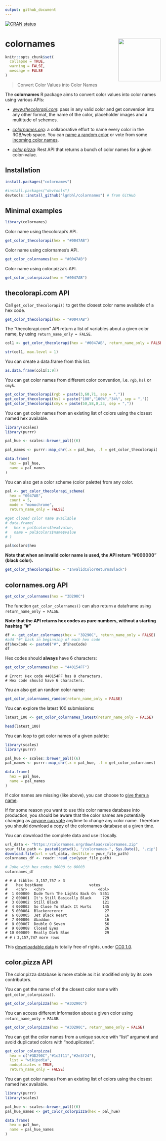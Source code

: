 ```yaml
---
output: github_document
---
```


<!-- README.md is generated from README.Rmd. Please edit that file -->

<!-- badges: start -->
[![CRAN status](https://www.r-pkg.org/badges/version/colornames)](https://CRAN.R-project.org/package=colornames)
<!-- badges: end -->

# colornames <img src="man/figures/logo.png" align="right" height="138" />

```r
knitr::opts_chunk$set(
  collapse = TRUE,
  warning = FALSE,
  message = FALSE
)
```

> Convert Color Values into Color Names

The **colornames** R package aims to convert color values into color names using various APIs:

- *[www.thecolorapi.com](https://www.thecolorapi.com)*: pass in any valid color and get conversion into any other format, the name of the color, placeholder images and a multitude of schemes.

- *[colornames.org](https://colornames.org)*: a collaborative effort to name every color in the RGB/web space. You can [name a random color](https://colornames.org/random/) or vote from some [incoming color names](https://colornames.org/fresh/).

- *[color.pizza](https://github.com/meodai/color-name-api)*: Rest API that returns a bunch of color names for a given color-value.


## Installation

```r
install.packages("colornames")

#install.packages("devtools")
devtools::install_github("lgnbhl/colornames") # from GitHub
```

## Minimal examples

```r
library(colornames)
```

Color name using thecolorapi's API.

```r
get_color_thecolorapi(hex = "#0047AB")
```

Color name using colornames's API.

```r
get_color_colornames(hex = "#0047AB")
```

Color name using color.pizza's API.

```r
get_color_colorpizza(hex = "#0047AB")
```


## thecolorapi.com API

Call `get_color_thecolorapi()` to get the closest color name available of a hex code.

```r
get_color_thecolorapi(hex = "#0047AB")
```

The "thecolorapi.com" API return a list of variables about a given color name, by using `return_name_only = FALSE`.

```r
col1 <- get_color_thecolorapi(hex = "#0047AB", return_name_only = FALSE)

str(col1, max.level = 1)
```

You can create a data.frame from this list.

```r
as.data.frame(col1[1:9])
```

You can get color names from different color convention, i.e. `rgb`, `hsl` or `cmyk`.

```r
get_color_thecolorapi(rgb = paste(3,60,71, sep = ","))
get_color_thecolorapi(hsl = paste("100","100%","34%", sep = ","))
get_color_thecolorapi(cmyk = paste(50,58,0,33, sep = ","))
```


You can get color names from an existing list of colors using the closest named hex available.

```r
library(scales)
library(purrr)

pal_hue <- scales::brewer_pal()(6)

pal_names <- purrr::map_chr(.x = pal_hue, .f = get_color_thecolorapi)

data.frame(
  hex = pal_hue,
  name = pal_names
)
```

You can also get a color scheme (color palette) from any color.

```r
pal <- get_color_thecolorapi_scheme(
  hex = "0047AB", 
  count = 5, 
  mode = "monochrome", 
  return_name_only = FALSE)

#get closed color name available
# data.frame(
#   hex = pal$colors$hex$value,
#   name = pal$colors$name$value
# )

pal$colors$hex
```

**Note that when an invalid color name is used, the API return "#000000" (black color).**

```r
get_color_thecolorapi(hex = "InvalidColorReturnsBlack")
```


## colornames.org API

```r
get_color_colornames(hex = "3D290C")
```

The function `get_color_colornames()` can also return a dataframe using `return_name_only = FALSE`.

**Note that the API returns hex codes as pure numbers, without a starting hashtag “\#”**

```r
df <- get_color_colornames(hex = "3D290C", return_name_only = FALSE)
#add "#" back in beginning of each hex code
df$hexCode <- paste0("#", df$hexCode)
df
```

Hex codes should **always** have 6 characters:

```r
get_color_colornames(hex = "440154FF")
```

    # Error: Hex code 440154FF has 8 characters. 
    # Hex code should have 6 characters.

You an also get an random color name:

```r
get_color_colornames_random(return_name_only = FALSE)
```

You can explore the latest 100 submissions:

```r
latest_100 <- get_color_colornames_latest(return_name_only = FALSE)

head(latest_100)
```

You can loop to get color names of a given palette:

```r
library(scales)
library(purrr)

pal_hue <- scales::brewer_pal()(6)
pal_names <- purrr::map_chr(.x = pal_hue, .f = get_color_colornames)

data.frame(
  hex = pal_hue,
  name = pal_names
)
```

If color names are missing (like above), you can choose to [give them a name](https://colornames.org/random/).

If for some reason you want to use this color names database into
production, you should be aware that the color names are potentially
changing as [anyone can vote](https://colornames.org/fresh/) anytime to change any color name. Therefore you should download a copy of the colornames database at a given time.

You can download the complete data and use it locally.

```r
url_data <- "https://colornames.org/download/colornames.zip"
your_file_path <- paste0(getwd(), "/colornames-", Sys.Date(), ".zip")
download.file(url = url_data, destfile = your_file_path)
colornames_df <- readr::read_csv(your_file_path)

# Joke with hex codes 00000 to 00003
colornames_df
```
    
    # # A tibble: 3,157,757 × 3
    #    hex bestName                     votes
    #    <chr>   <chr>                        <dbl>
    #  1 000000  Dude Turn The Lights Back On  5351
    #  2 000001  It's Still Basically Black     729
    #  3 000002  Still Black                    121
    #  4 000003  So Close To Black It Hurts     145
    #  5 000004  Blackerererer                   27
    #  6 000005  Jet Black Heart                 16
    #  7 000006  Abaddon                         16
    #  8 000007  Double O Seven                  56
    #  9 000008  Closed Eyes                     26
    # 10 000009  Really Dark Blue                29
    # # ℹ 3,157,747 more rows

This [downloadable data](https://colornames.org/download/) is totally free of rights, under [CC0
1.0](https://creativecommons.org/publicdomain/zero/1.0/).

## color.pizza API

The color.pizza database is more stable as it is modified only by its core contributors.

You can get the name of of the closest color name with `get_color_colorpizza()`.

```r
get_color_colorpizza(hex = "#3D290C")
```

You can access different information about a given color using `return_name_only = FALSE`.

```r
get_color_colorpizza(hex = "#3D290C", return_name_only = FALSE)
```

You can get the color names from a unique source with "list" argument and avoid duplicated colors with "noduplicates".

```r
get_color_colorpizza(
  hex = c("#3D290C","#1c2f11","#2e3f24"),
  list = "wikipedia",
  noduplicates = TRUE,
  return_name_only = FALSE)
```

You can get color names from an existing list of colors using the closest named hex available.

```r
library(purrr)
library(scales)

pal_hue <- scales::brewer_pal()(6)
pal_hue_names <- get_color_colorpizza(hex = pal_hue)

data.frame(
  hex = pal_hue,
  name = pal_hue_names
)
```
